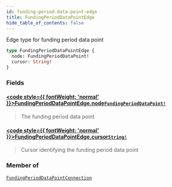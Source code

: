 ```yaml
---
id: funding-period-data-point-edge
title: FundingPeriodDataPointEdge
hide_table_of_contents: false
---
```








Edge type for funding period data point

```graphql
type FundingPeriodDataPointEdge {
  node: FundingPeriodDataPoint!
  cursor: String!
}
```


### Fields

#### [<code style={{ fontWeight: 'normal' }}>FundingPeriodDataPointEdge.<b>node</b></code>](#)<Bullet />[`FundingPeriodDataPoint!`](/testnet/api/graphql/objects/funding-period-data-point) <Badge class="secondary" text="non-null"/> <Badge class="secondary" text="object"/>
> The funding period data point
> 

#### [<code style={{ fontWeight: 'normal' }}>FundingPeriodDataPointEdge.<b>cursor</b></code>](#)<Bullet />[`String!`](/testnet/api/graphql/scalars/string) <Badge class="secondary" text="non-null"/> <Badge class="secondary" text="scalar"/>
> Cursor identifying the funding period data point
> 



### Member of

[`FundingPeriodDataPointConnection`](/testnet/api/graphql/objects/funding-period-data-point-connection)  <Badge class="secondary" text="object"/>



